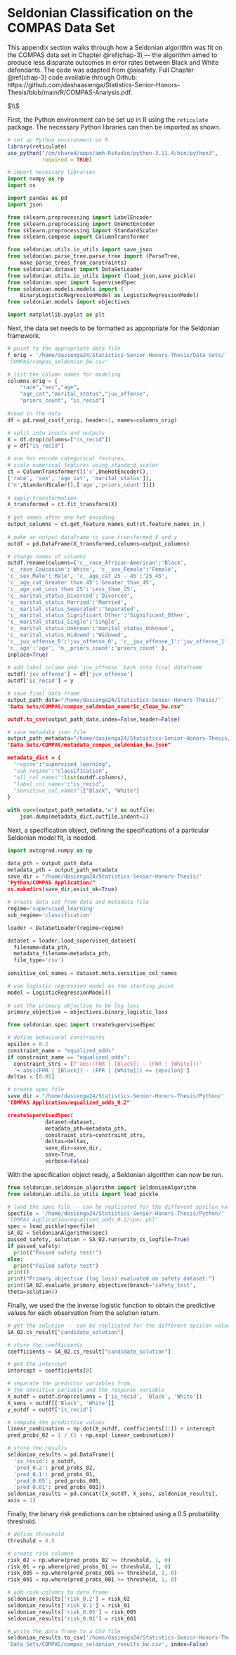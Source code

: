# Seldonian Classification on the COMPAS Data Set {#appendix-e}

\noindent This appendix section walks through how a Seldonian algorithm was fit on the COMPAS data set in Chapter \@ref(chap-3) — the algorithm aimed to produce less disparate outcomes in error rates between Black and White defendants. The code was adapted from @aisafety. Full Chapter \@ref(chap-3) code available through Github: https://github.com/dashaasienga/Statistics-Senior-Honors-Thesis/blob/main/R/COMPAS-Analysis.pdf.

$\\$

\noindent First, the Python environment can be set up in R using the `reticulate` package. The necessary Python libraries can then be imported as shown.

```r
# set up Python environment in R
library(reticulate)
use_python("/cm/shared/apps/amh-Rstudio/python-3.11.4/bin/python3", 
           required = TRUE)
```

```python
# import necessary libraries
import numpy as np
import os

import pandas as pd
import json

from sklearn.preprocessing import LabelEncoder
from sklearn.preprocessing import OneHotEncoder
from sklearn.preprocessing import StandardScaler
from sklearn.compose import ColumnTransformer

from seldonian.utils.io_utils import save_json
from seldonian.parse_tree.parse_tree import (ParseTree,
    make_parse_trees_from_constraints)
from seldonian.dataset import DataSetLoader
from seldonian.utils.io_utils import (load_json,save_pickle)
from seldonian.spec import SupervisedSpec
from seldonian.models.models import (
    BinaryLogisticRegressionModel as LogisticRegressionModel) 
from seldonian.models import objectives

import matplotlib.pyplot as plt
```

\noindent Next, the data set needs to be formatted as appropriate for the Seldonian framework. 

```python
# point to the appropriate data file
f_orig = '/home/dasienga24/Statistics-Senior-Honors-Thesis/Data Sets/'
'COMPAS/compas_seldonian_bw.csv'

# list the column names for modeling
columns_orig = [
    "race","sex","age",
    "age_cat","marital_status","juv_offense",
    "priors_count", "is_recid"]
    
#read in the data 
df = pd.read_csv(f_orig, header=1, names=columns_orig)

# split into inputs and outputs
X = df.drop(columns=["is_recid"])
y = df["is_recid"]

# one hot encode categorical features,
# scale numerical features using standard scaler 
ct = ColumnTransformer([('c',OneHotEncoder(),
['race', 'sex', 'age_cat', 'marital_status']), 
('n',StandardScaler(),['age','priors_count'])])
    
# apply transformation
X_transformed = ct.fit_transform(X)
    
# get names after one-hot encoding
output_columns = ct.get_feature_names_out(ct.feature_names_in_)
    
# make an output dataframe to save transformed X and y
outdf = pd.DataFrame(X_transformed,columns=output_columns)

# change names of columns 
outdf.rename(columns={'c__race_African-American':'Black', 
'c__race_Caucasian':'White', 'c__sex_Female':'Female', 
'c__sex_Male':'Male', 'c__age_cat_25 - 45':'25_45', 
'c__age_cat_Greater than 45':'Greater_than_45', 
'c__age_cat_Less than 25':'Less_than_25', 
'c__marital_status_Divorced':'Divorced',
'c__marital_status_Married':'Married', 
'c__marital_status_Separated':'Separated', 
'c__marital_status_Significant Other':'Significant_Other', 
'c__marital_status_Single':'Single', 
'c__marital_status_Unknown':'marital_status_Unknown',
'c__marital_status_Widowed':'Widowed', 
'c__juv_offense_0':'juv_offense_0', 'c__juv_offense_1':'juv_offense_1', 
'n__age':'age', 'n__priors_count':'priors_count' },
inplace=True)
    
# add label column and `juv_offense` back into final dataframe
outdf['juv_offense'] = df['juv_offense']
outdf['is_recid'] = y

# save final data frame
output_path_data="/home/dasienga24/Statistics-Senior-Honors-Thesis/'
'Data Sets/COMPAS/compas_seldonian_numeric_clean_bw.csv"

outdf.to_csv(output_path_data,index=False,header=False)

# save metadata json file
output_path_metadata="/home/dasienga24/Statistics-Senior-Honors-Thesis/'
'Data Sets/COMPAS/metadata_compas_seldonian_bw.json"

metadata_dict = {
  "regime":"supervised_learning",
  "sub_regime":"classification",
  "all_col_names":list(outdf.columns),
  "label_col_names":"is_recid",
  "sensitive_col_names":["Black", "White"]
}
    
with open(output_path_metadata,'w') as outfile:
    json.dump(metadata_dict,outfile,indent=2)
```

\noindent Next, a specification object, defining the specifications of a particular Seldonian model fit, is needed. 

```python
import autograd.numpy as np

data_pth = output_path_data
metadata_pth = output_path_metadata
save_dir = "/home/dasienga24/Statistics-Senior-Honors-Thesis/'
'Python/COMPAS Application/"
os.makedirs(save_dir,exist_ok=True)

# create data set from data and metadata file
regime='supervised_learning'
sub_regime='classification'

loader = DataSetLoader(regime=regime)

dataset = loader.load_supervised_dataset(
  filename=data_pth,
  metadata_filename=metadata_pth,
  file_type='csv')
  
sensitive_col_names = dataset.meta.sensitive_col_names

# use logistic regression model as the starting point
model = LogisticRegressionModel()
    
# set the primary objective to be log loss
primary_objective = objectives.binary_logistic_loss

from seldonian.spec import createSupervisedSpec

# define behavioral constraints
epsilon = 0.2
constraint_name = "equalized_odds"
if constraint_name == "equalized_odds":
  constraint_strs = [f'abs((FNR | [Black]) - (FNR | [White]))' 
  '+ abs((FPR | [Black]) - (FPR | [White])) <= {epsilon}'] 
deltas = [0.05]

# create spec file
save_dir = "/home/dasienga24/Statistics-Senior-Honors-Thesis/Python/'
'COMPAS Application/equalized_odds_0.2"

createSupervisedSpec(
            dataset=dataset,
            metadata_pth=metadata_pth,
            constraint_strs=constraint_strs,
            deltas=deltas,
            save_dir=save_dir,
            save=True,
            verbose=False)
```

\noindent With the specification object ready, a Seldonian algorithm can now be run.

```python
from seldonian.seldonian_algorithm import SeldonianAlgorithm
from seldonian.utils.io_utils import load_pickle

# load the spec file -- can be replicated for the different epsilon values
specfile = '/home/dasienga24/Statistics-Senior-Honors-Thesis/Python/'
'COMPAS Application/equalized_odds_0.2/spec.pkl'
spec = load_pickle(specfile)
SA_02 = SeldonianAlgorithm(spec)
passed_safety, solution = SA_02.run(write_cs_logfile=True)
if passed_safety:
  print("Passed safety test!")
else:
  print("Failed safety test")
print()
print("Primary objective (log loss) evaluated on safety dataset:")
print(SA_02.evaluate_primary_objective(branch='safety_test',
theta=solution))
```

\noindent Finally, we used the the inverse logistic function to obtain the predictive values for each observation from the solution return.

```python
# get the solution -- can be replicated for the different epsilon values
SA_02.cs_result["candidate_solution"]

# store the coefficients
coefficients = SA_02.cs_result["candidate_solution"]

# get the intercept
intercept = coefficients[0]

# separate the predictor variables from 
# the sensitive variable and the response variable
X_outdf = outdf.drop(columns = ['is_recid', 'Black', 'White'])
X_sens = outdf[['Black', 'White']]
y_outdf = outdf['is_recid']

# compute the predictive values
linear_combination = np.dot(X_outdf, coefficients[1:]) + intercept
pred_probs_02 = 1 / (1 + np.exp(-linear_combination))
```

```python
# store the results 
seldonian_results = pd.DataFrame({
  'is_recid': y_outdf, 
  'pred_0.2': pred_probs_02, 
  'pred_0.1': pred_probs_01, 
  'pred_0.05': pred_probs_005, 
  'pred_0.01': pred_probs_001})
seldonian_results = pd.concat([X_outdf, X_sens, seldonian_results], 
axis = 1)
```

\noindent Finally, the binary risk predictions can be obtained using a 0.5 probability threshold. 

```python
# define threshold
threshold = 0.5

# create risk columns
risk_02 = np.where(pred_probs_02 >= threshold, 1, 0)
risk_01 = np.where(pred_probs_01 >= threshold, 1, 0)
risk_005 = np.where(pred_probs_005 >= threshold, 1, 0)
risk_001 = np.where(pred_probs_001 >= threshold, 1, 0)

# add risk columns to data frame
seldonian_results['risk_0.2'] = risk_02
seldonian_results['risk_0.1'] = risk_01
seldonian_results['risk_0.05'] = risk_005
seldonian_results['risk_0.01'] = risk_001

# write the data frame to a CSV file
seldonian_results.to_csv('/home/dasienga24/Statistics-Senior-Honors-Thesis/'
'Data Sets/COMPAS/compas_seldonian_results_bw.csv', index=False)
```

